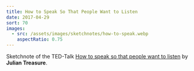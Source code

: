 ```yaml
---
title: How to Speak So That People Want to Listen
date: 2017-04-29
sort: 70
images:
  - src: /assets/images/sketchnotes/how-to-speak.webp
    aspectRatio: 0.75
---
```


Sketchnote of the TED-Talk [How to speak so that people want to listen](https://www.ted.com/talks/julian_treasure_how_to_speak_so_that_people_want_to_listen#t-185141) by **Julian Treasure**.
